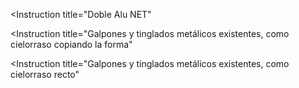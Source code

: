<Instruction
  title="Doble Alu NET"
>
  <Step
    text="Se presenta el rollo en el mismo sentido que las chapas de la cubierta. Se coloca el segundo rollo paralelo al primero superponiendo los solapes para hacer la unión por termosoldado."
    image="/images/instructions/doble-alu-net/step-1.jpg"
  />
  <Step
    text="Se puede termosoldar rollo a rollo sobre la estructura o unir varios rollos en el piso y luego colocarlos, ahorrando tiempo de instalación."
    image="/images/instructions/doble-alu-net/step-2.jpg"
  />
  <Step
    text="La membrana se fija conjuntamente con la chapa, con tornillos autoperforantes o ganchos. Gracias a la memoria elástica del material, la espuma se cierra en el punto de fijación, impidiendo el pasaje de agua o vapor."
    image="/images/instructions/doble-alu-net/step-3.jpg"
  />
  <Step
    text="Se continúa con el ciclo hasta completar la totalidad de la cubierta. También se puede aislar tabiques y paredes con la membrana."
    image="/images/instructions/doble-alu-net/step-4.jpg"
  />
  <Step
    text="Es obligatorio para el uso de chapa U 45, T 101 o chapa plana similar, en las Zonas Bioclimáticas I, II y III (Argentina) y países Sub -Tropicales y Tropicales, el uso de perfil rectangular de 25x50 mm o un listón de madera de 2” x 1” para garantizar la vida útil del material."
    image="/images/instructions/doble-alu-net/step-5.jpg"
  />
</Instruction>
<Instruction
  title="Galpones y tinglados metálicos existentes, como cielorraso copiando la forma"
>
  <Step
    text="Replantear y ejecutar bajo la estructura del techo un entramado de sostén."
    image="/images/instructions/galpones-y-tinglados-metalicos-existentes-como-cielorraso-copiando-la-forma/step-1.jpg"
  />
  <Step
    text="Se tensan los alambres o cables de sostén, dispuestos paralelamente y separados de 60 a 80cm entre sí. Los mismos se fijan en los muros opuestos del galpón (en un solo sentido) por medio de tensores. Los alambres se colocan acompañando la forma del techo."
    image="/images/instructions/galpones-y-tinglados-metalicos-existentes-como-cielorraso-copiando-la-forma/step-2.jpg"
  />
  <Step
    text="Se coloca la membrana pasándola alternativamente por encima y por debajo de los alambres."
    image="/images/instructions/galpones-y-tinglados-metalicos-existentes-como-cielorraso-copiando-la-forma/step-3.jpg"
  />
  <Step
    text="A continuación se instalan del mismo modo los rollos subsiguientes ejecutando la unión preferentemente por termosoldado. Tense la membrana y fíjela a los muros laterales del galpón."
    image="/images/instructions/galpones-y-tinglados-metalicos-existentes-como-cielorraso-copiando-la-forma/step-4.jpg"
  />
  <Step
    text="Es obligatorio para el uso de chapa U 45, T 101 o chapa plana similar, en las Zonas Bioclimáticas I, II y III (Argentina) y países Sub -Tropicales y Tropicales, el uso de perfil rectangular de 25x50 mm o un listón de madera de 2” x 1” para garantizar la vida útil del material."
    image="/images/instructions/galpones-y-tinglados-metalicos-existentes-como-cielorraso-copiando-la-forma/step-5.jpg"
  />
</Instruction>
<Instruction
  title="Galpones y tinglados metálicos existentes, como cielorraso recto"
>
  <Step
    text="Replantear y ejecutar bajo la estructura del techo un entramado de sostén."
    image="/images/instructions/galpones-y-tinglados-metalicos-existentes-como-cielorraso-recto/step-1.jpg"
  />
  <Step
    text="Se tensan los alambres o cables de sostén, dispuestos paralelamente y separados de 60 a 80cm entre sí. Los mismos se fijan en los muros opuestos del galpón (en un solo sentido) por medio de tensores. Los alambres se colocan acompañando la forma del techo."
    image="/images/instructions/galpones-y-tinglados-metalicos-existentes-como-cielorraso-recto/step-2.jpg"
  />
  <Step
    text="Se coloca la membrana pasándola alternativamente por encima y por debajo de los alambres. Se instalan del mismo modo los rollos subsiguientes ejecutando la unión preferentemente por termosoldado. Tense la membrana y fíjela a los muros laterales del galpón."
    image="/images/instructions/galpones-y-tinglados-metalicos-existentes-como-cielorraso-recto/step-3.jpg"
  />
  <Step
    text="Es obligatorio para el uso de chapa U 45, T 101 o chapa plana similar, en las Zonas Bioclimáticas I, II y III (Argentina) y países Sub -Tropicales y Tropicales, el uso de perfil rectangular de 25x50 mm o un listón de madera de 2” x 1” para garantizar la vida útil del material."
    image="/images/instructions/galpones-y-tinglados-metalicos-existentes-como-cielorraso-recto/step-4.jpg"
  />
</Instruction>